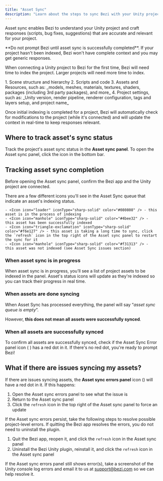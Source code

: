 ```yaml
---
title: "Asset Sync"
description: "Learn about the steps to sync Bezi with your Unity project to get customized AI assistance"
---
```


Asset sync enables Bezi to understand your Unity project and craft responses (scripts, bug fixes, suggestions) that are accurate and relevant for your project.

<Warning>
  **Do not prompt Bezi until asset sync is successfully completed**. If your project hasn't been indexed, Bezi won't have complete context and you may get generic responses.
</Warning>

When connecting a Unity project to Bezi for the first time, Bezi will need time to index the project. Larger projects will need more time to index.

<Accordion title="What parts of a project can Bezi index? ">
  1. Scene structure and hierarchy
  2. Scripts and code
  3. Assets and Resources, such as: _models, meshes, materials, textures, shaders, packages (including 3rd party packages), and more_
  4. Project settings, such as: _Unity version, render pipeline, renderer configuration, tags and layers setup, and project name_
</Accordion>

Once initial indexing is completed for a project, Bezi will automatically check for modifications to the project (while it's connected) and will update the context in real-time to keep responses relevant.

## Where to track asset's sync status

Track the project's asset sync status in the **Asset sync panel**. To open the Asset sync panel, click the <Icon icon="pancakes" iconType="sharp-solid" color="#020202" /> icon in the bottom bar.

## Tracking asset sync completion

Before opening the Asset sync panel, confirm the Bezi app and the Unity project are connected.

<AccordionGroup>
  <Accordion title="Asset sync panel icons">
    There are a few different icons you'll see in the Asset Sync queue that indicate an asset's indexing status.

    - <Icon icon="loader" iconType="sharp-solid" color="#080808" /> - this asset is in the process of indexing
    - <Icon icon="manhole" iconType="sharp-solid" color="#4bee32" /> - this asset has been successfully indexed
    - <Icon icon="triangle-exclamation" iconType="sharp-solid" color="#f6e127" /> - this asset is taking a long time to sync, click the `refresh` icon in the top right of the Asset sync panel to restart the sync for it
    - <Icon icon="manhole" iconType="sharp-solid" color="#f31313" /> - this asset was not indexed (see Asset Sync issues section)
  </Accordion>
</AccordionGroup>

### When asset sync is in progress

When asset sync is in progress, you’ll see a list of project assets to be indexed in the panel. Asset's status icons will update as they're indexed so you can track their progress in real time.

### When assets are done syncing

When Asset Sync has processed everything, the panel will say “_asset sync queue is empty_”.

However, **this does not mean all assets were successfully synced**.

### When all assets are successfully synced

To confirm all assets are successfully synced, check if the Asset Sync Error panel icon ( <Icon icon="bug" iconType="sharp-solid" color="#050404" /> ) has a red dot in it. If there's no red dot, you're ready to prompt Bezi\!

## What if there are issues syncing my assets?

If there are issues syncing assets, the **Asset sync errors panel** icon (<Icon icon="bug" iconType="sharp-solid" color="#030303" />) will have a red dot in it. If this happens:

1. Open the Asset sync errors panel to see what the issue is
2. Return to the Asset sync panel
3. Click the `refresh` icon in the top right of the Asset sync panel to force an update

If the Asset sync errors persist, take the following steps to resolve possible project-level errors. If quitting the Bezi app resolves the errors, you do not need to uninstall the plugin.

1. Quit the Bezi app, reopen it, and click the `refresh` icon in the Asset sync panel
2. Uninstall the Bezi Unity plugin, reinstall it, and click the `refresh` icon in the Asset sync panel

If the Asset sync errors panel still shows error(s), take a screenshot of the Unity console log errors and email it to us at [support@bezi.com](mailto:support@bezi.com) so we can help resolve it.